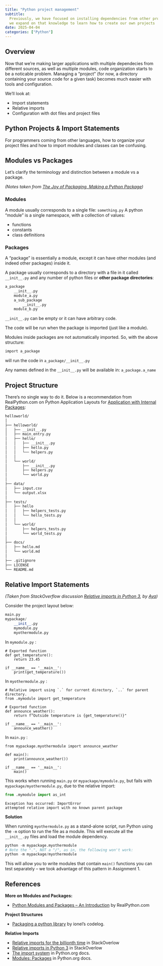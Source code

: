 ```yaml
---
title: "Python project management"
subtitle:
  Previously, we have focused on installing dependencies from other projects --
  we expand on that knowledge to learn how to create our own projects
date: 2025-04-04
categories: ["Python"]
---
```


## Overview

Now that we're making larger applications with multiple dependecies from
different sources, as well as multiple modules, code organization starts to be a
noticable problem. Managing a "project" (for now, a directory containing your
source code for a given task) becomes much easier with tools and configuration.

We'll look at:

- Import statements
- Relative imports
- Configuration with dot files and project files

## Python Projects & Import Statements

For programmers coming from other languages, how to organize your project files
and how to import modules and classes can be confusing.

## Modules vs Packages

Let's clarify the terminology and distinction between a module vs a package.

_(Notes taken from
[The Joy of Packaging, Making a Python Package](https://python-packaging-tutorial.readthedocs.io/en/2018/setup_py.html))_

### Modules

A module usually corresponds to a single file: `something.py` A python “module”
is a single namespace, with a collection of values:

- functions
- constants
- class definitions

### Packages

A “package” is essentially a module, except it can have other modules (and
indeed other packages) inside it.

A package usually corresponds to a directory with a file in it called
`__init__.py` and any number of python files or **other package directories**:

```sh
a_package
	__init__.py
	module_a.py
	a_sub_package
		__init__.py
	module_b.py
```

`__init__.py` can be empty or it can have arbitrary code.

The code will be run when the package is imported (just like a module).

Modules inside packages are not automatically imported. So, with the above
structure:

```sh
import a_package
```

will run the code in `a_package/__init__.py`

Any names defined in the `__init__.py` will be available in: `a_package.a_name`

## Project Structure

There's no single way to do it. Below is a recommendation from RealPython.com on
Python Application Layouts for
[Application with Internal Packages](https://realpython.com/python-application-layouts/#application-with-internal-packages):

```sh
helloworld/
│
├── helloworld/
│   ├── __init__.py
│   ├── main_entry.py
│   ├── hello/
│   │   ├── __init__.py
│   │   ├── hello.py
│   │   └── helpers.py
│   │
│   └── world/
│       ├── __init__.py
│       ├── helpers.py
│       └── world.py
│
├── data/
│   ├── input.csv
│   └── output.xlsx
│
├── tests/
│   ├── hello
│   │   ├── helpers_tests.py
│   │   └── hello_tests.py
│   │
│   └── world/
│       ├── helpers_tests.py
│       └── world_tests.py
│
├── docs/
│   ├── hello.md
│   └── world.md
│
├── .gitignore
├── LICENSE
└── README.md
```

## Relative Import Statements

_(Taken from StackOverflow discussion
[Relative imports in Python 3](https://stackoverflow.com/questions/16981921/relative-imports-in-python-3),
by [Aya](https://stackoverflow.com/users/172176/aya))_

Consider the project layout below:

```python
main.py
mypackage/
    __init__.py
    mymodule.py
    myothermodule.py
```

In `mymodule.py` :

```.python
# Exported function
def get_temperature():
    return 23.45

if __name__ == '__main__':
    print(get_temperature())
```

In `myothermodule.py` :

```.python
# Relative import using `.` for current directory, `..` for parent directory.
from .mymodule import get_temperature

# Exported function
def announce_weather():
    return f"Outside temperature is {get_temperature()}"

if __name__ == '__main__':
    announce_weather()
```

In `main.py` :

```.python
from mypackage.myothermodule import announce_weather

def main():
    print(announce_weather())

if __name__ == '__main__':
    main()
```

This works when running `main.py` or `mypackage/mymodule.py`, but fails with
`mypackage/myothermodule.py`, due to the relative import:

```python
from .mymodule import as_int
```

```
Exception has occurred: ImportError
attempted relative import with no known parent package
```

**Solution**

When running `myothermodule.py` as a stand-alone script, run Python using the
`-m` option to run the file as a module. This will execute all the `__init__.py`
files and load the module dependency.

```python
python -m mypackage.myothermodule
# Note the ".", NOT a "/", as in, the following won't work:
python -m mypackage/myothermodule
```

This will allow you to write modules that contain `main()` functions you can
test separately -- we took advantage of this pattern in Assignment 1.

## References

**More on Modules and Packages:**

- [Python Modules and Packages – An Introduction](https://realpython.com/python-modules-packages/)
  by RealPython.com

**Project Structures**

- [Packaging a python library](https://blog.ionelmc.ro/2014/05/25/python-packaging/)
  by ionel's codelog.

**Relative Imports**

- [Relative imports for the billionth time](https://stackoverflow.com/questions/14132789/relative-imports-for-the-billionth-time/14132912#14132912)
  in StackOverlow
- [Relative imports in Python 3](https://stackoverflow.com/questions/16981921/relative-imports-in-python-3)
  in StackOverlow
- [The import system](https://docs.python.org/3/reference/import.html#package-relative-imports)
  in Python.org docs.
- [Modules: Packages](https://docs.python.org/3/tutorial/modules.html#packages)
  in Python.org docs.
